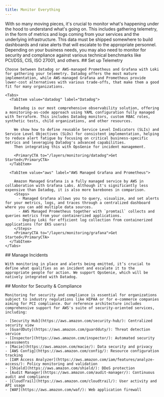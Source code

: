 ```yaml
---
title: Monitor Everything
---
```


<Intro>
  With so many moving pieces, it's crucial to monitor what's happening under the hood to understand what's going on. This includes gathering telemetry, in the form of metrics and logs coming from your services and the underlying infrastructure. This data must be shipped somewhere to build dashboards and raise alerts that will escalate to the appropriate personnel. Depending on your business needs, you may also need to monitor for security and compliance against various technical benchmarks like PCI/DSS, CIS, ISO 27001, and others.
</Intro>

<Steps>

  <Step>
    ## <StepNumber/> Set up Telemetry

    Choose between Datadog or AWS-managed Prometheus and Grafana with Loki for gathering your telemetry. Datadog offers the most mature implementation, while AWS-managed Grafana and Prometheus provide lower-cost alternatives with various trade-offs, that make them a good fit for many organizations.

    <Tabs>
      <TabItem value="datadog" label="Datadog">

        Datadog is our most comprehensive observability solution, offering a monitoring-as-code approach using YAML configuration fully managed with Terraform. This includes Datadog monitors, custom RBAC roles, synthetic tests, child organizations, and other resources.

        We show how to define reusable Service Level Indicators (SLIs) and Service Level Objectives (SLOs) for consistent implementation, helping to reduce alert fatigue by focusing on critical business-specific metrics and leveraging Datadog's advanced capabilities.
        Then integrating this with OpsGenie for incident management.

        <PrimaryCTA to="/layers/monitoring/datadog">Get Started</PrimaryCTA>
      </TabItem>

      <TabItem value="aws" label="AWS Managed Grafana and Prometheus">

        Amazon Managed Grafana is a fully managed service by AWS in collaboration with Grafana Labs. Although it's significantly less expensive than Datadog, it is also more barebones in comparison.
        <Steps>
          - Managed Grafana allows you to query, visualize, and set alerts for your metrics, logs, and traces through a centralized dashboard where you can add multiple data sources.
          - AWS Managed Prometheus together with `promtail` collects and queries metrics from your containerized applications.
          - Deploy Loki for efficient log collection from containerized applications (for EKS users)
        </Steps>
        <PrimaryCTA to="/layers/monitoring/grafana">Get Started</PrimaryCTA>
      </TabItem>
    </Tabs>


  </Step>

  <Step>
    ## <StepNumber/> Manage Incidents

    With monitoring in place and alerts being emitted, it’s crucial to define what qualifies as an incident and escalate it to the appropriate people for action. We support OpsGenie, which will be natively integrated with Datadog.
  </Step>

  <Step>
    ## <StepNumber/> Monitor for Security & Compliance

    Monitoring for security and compliance is essential for organizations subject to industry regulations like HIPAA or for e-commerce companies aiming for PCI compliance. Our reference architecture includes comprehensive support for AWS's suite of security-oriented services, including:

    - [Security Hub](https://aws.amazon.com/security-hub/): Centralized security view
    - [GuardDuty](https://aws.amazon.com/guardduty/): Threat detection service
    - [Inspector](https://aws.amazon.com/inspector/): Automated security assessments
    - [Macie](https://aws.amazon.com/macie/): Data security and privacy
    - [AWS Config](https://aws.amazon.com/config/): Resource configuration tracking
    - [IAM Access Analyzer](https://aws.amazon.com/iam/features/analyze-access/): Policy monitoring and validation
    - [Shield](https://aws.amazon.com/shield/): DDoS protection
    - [Audit Manager](https://aws.amazon.com/audit-manager/): Continuous audit and compliance
    - [CloudTrail](https://aws.amazon.com/cloudtrail/): User activity and API usage
    - [WAF](https://aws.amazon.com/waf/): Web application firewall
  </Step>

</Steps>
